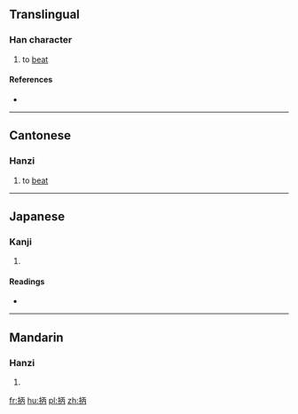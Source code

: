 ==Translingual==

===Han character===
{{Han char|rn=64|rad=手|as=05|sn=8|four=|canj=手一人月 (QMOB)|ids=⿰[[扌]][[丙]]}}

# {{context|Cantonese}} to [[beat]]

====References====
* {{Han ref|kx=0422.130|dkj=11903|dj=0770.110|hdz=31849.030|uh=62A6|ud=25254}}

----

==Cantonese==

===Hanzi===
{{yue-hanzi|jyut=[[bing2]]|y=bing2}}

# to [[beat]]

----

==Japanese==

===Kanji===
{{ja-kanji|grade=|rs=手05}}

# {{defn|lang=ja|sort=手05}}

====Readings====
* {{ja-readings|on=[[へい]] (hei), [[ひょう]] (hyō)|kun=[[もつ]] (motsu)}}

----

==Mandarin==

===Hanzi===
{{cmn-hanzi|pin=[[bǐng]] ([[bing3]])|wg=ping<sup>3</sup>}}

# {{defn|lang=cmn|sort=手05}}

[[fr:抦]]
[[hu:抦]]
[[pl:抦]]
[[zh:抦]]